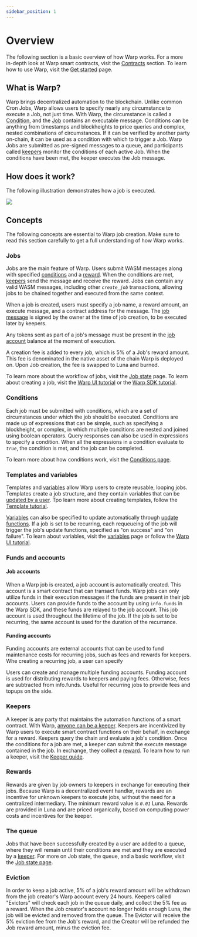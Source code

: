 ```yaml
---
sidebar_position: 1
---
```


# Overview

The following section is a basic overview of how Warp works. For a more in-depth look at Warp smart contracts, visit the [Contracts](../contracts/messages) section. To learn how to use Warp, visit the [Get started](../guides/ui-tutorial.mdx) page. 

## What is Warp?

Warp brings decentralized automation to the blockchain. Unlike common Cron Jobs, Warp allows users to specify nearly any circumstance to execute a Job, not just time. With Warp, the circumstance is called a [Condition](#conditions), and the [Job](#jobs) contains an executable message. Conditions can be anything from timestamps and blockheights to price queries and complex, nested combinations of circumstances. If it can be verified by another party on-chain, it can be used as a condition with which to trigger a Job. Warp Jobs are submitted as pre-signed messages to a queue, and participants called [keepers](#keepers) monitor the conditions of each active Job. When the conditions have been met, the keeper executes the Job message. 

## How does it work?

The following illustration demonstrates how a job is executed. 

![](/img/warp/job.png)

## Concepts

The following concepts are essential to Warp job creation. Make sure to read this section carefully to get a full understanding of how Warp works. 

### Jobs

Jobs are the main feature of Warp. Users submit WASM messages along with specified [conditions](#conditions) and a [reward](#rewards). When the conditions are met, [keepers](#keepers) send the message and receive the reward. Jobs can contain any valid WASM messages, including other _`create_job`_ transactions, allowing jobs to be chained together and executed from the same context.

When a job is created, users must specify a job name, a reward amount, an execute message, and a contract address for the message. The [job message](../contracts/messages.mdx) is signed by the owner at the time of job creation, to be executed later by keepers. 

Any tokens sent as part of a job's message must be present in the [job account](#job-accounts) balance at the moment of execution.

A creation fee is added to every job, which is 5% of a Job's reward amount. This fee is denominated in the native asset of the chain Warp is deployed on. Upon Job creation, the fee is swapped to Luna and burned.  

To learn more about the workflow of jobs, visit the [Job state](./state.mdx) page. To learn about creating a job, visit the [Warp UI tutorial](../guides/ui-tutorial.mdx) or the [Warp SDK tutorial](../guides/sdk-tutorial.mdx).

### Conditions

Each job must be submitted with conditions, which are a set of circumstances under which the job should be executed. Conditions are made up of expressions that can be simple, such as specifying a blockheight, or complex, in which multiple conditions are nested and joined using boolean operators. Query responses can also be used in expressions to specify a condition. When all the expressions in a condition evaluate to _`true`_, the condition is met, and the job can be completed. 

To learn more about how conditions work, visit the [Conditions page](./condition.mdx).

### Templates and variables

Templates and [variables](./variables.mdx) allow Warp users to create reusable, looping jobs. Templates create a job structure, and they contain variables that can be [updated by a user](../guides/ui-tutorial.mdx#create-a-job-using-a-premade-template). Tpo learn more about creating templates, follow the [Template tutorial](../guides/template.mdx). 


[Variables](./variables.mdx) can also be specified to update automatically through [update functions](./variables.mdx#update-functions-and-loops). If a job is set to be recurring, each requeueing of the job will trigger the job's update functions, specified as "on success" and "on failure". To learn about variables, visit the [variables](./variables.mdx) page or follow the [Warp UI tutorial](../guides/ui-tutorial.mdx). 

### Funds and accounts

#### Job accounts

When a Warp job is created, a job account is automatically created. This account is a smart contract that can transact funds. Warp jobs can only utilize funds in their execution messages if the funds are present in their job accounts. Users can provide funds to the account by using `info.funds` in the Warp SDK, and these funds are relayed to the job account. This job account is used throughout the lifetime of the job. If the job is set to be recurring, the same account is used for the duration of the recurrance.

#### Funding accounts

Funding accounts are external accounts that can be used to fund maintenance costs for recurring jobs, such as fees and rewards for keepers. Whe creating a recurring job, a user can specify 

Users can create and manage multiple funding accounts.
Funding account is used for distributing rewards to keepers and paying fees.
Otherwise, fees are subtracted from info.funds.
Useful for recurring jobs to provide fees and topups on the side.





### Keepers

A keeper is any party that maintains the automation functions of a smart contract. With Warp, [anyone can be a keeper](../guides/keeper.mdx).  Keepers are incentivized by Warp users to execute smart contract functions on their behalf, in exchange for a reward. Keepers query the chain and evaluate a job's condition. Once the conditions for a job are met, a keeper can submit the execute message contained in the job. In exchange, they collect a [reward](#rewards). To learn how to run a keeper, visit the [Keeper guide](../guides/keeper.mdx). 

### Rewards 

Rewards are given by job owners to keepers in exchange for executing their jobs. Because Warp is a decentralized event handler, rewards are an incentive for unknown keepers to execute jobs, without the need for a centralized intermediary. The minimum reward value is _`0.01`_ Luna. Rewards are provided in Luna and are priced organically, based on computing power costs and incentives for the keeper. 

### The queue

Jobs that have been successfully created by a user are added to a queue, where they will remain until their conditions are met and they are executed by a [keeper](#keepers). For more on Job state, the queue, and a basic workflow, visit the [Job state page](./state.mdx).

### Eviction

In order to keep a job active, 5% of a job's reward amount will be withdrawn from the job creator's Warp account every 24 hours. Keepers called "Evictors" will check each job in the queue daily, and collect the 5% fee as a reward. When the Job creator's account no longer holds enough Luna, the job will be evicted and removed from the queue. The Evictor will receive the 5% eviction fee from the Job's reward, and the Creator will be refunded the Job reward amount, minus the eviction fee. 



